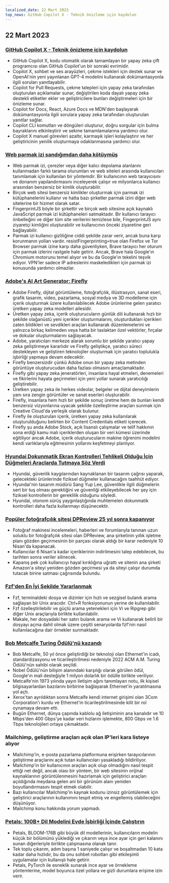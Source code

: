 ```yaml
---
localized_date: 22 Mart 2023
top_news: GitHub Copilot X - Teknik önizleme için kaydolun
---
```










<CallToAction />

<Steps>

## 22 Mart 2023

### [GitHub Copilot X - Teknik önizleme için kaydolun](https://github.blog/2023-03-22-github-copilot-x-the-ai-powered-developer-experience/?ref=hackernewsgpt.com)

- GitHub Copilot X, kodu otomatik olarak tamamlayan bir yapay zeka çift programcısı olan GitHub Copilot'un bir sonraki evrimidir.
- Copilot X, sohbet ve ses arayüzleri, çekme istekleri için destek sunar ve OpenAI'nin yeni yayınlanan GPT-4 modelini kullanarak dokümantasyonla ilgili soruları yanıtlayabilir.
- Copilot for Pull Requests, çekme talepleri için yapay zeka tarafından oluşturulan açıklamalar sunar, değiştirilen koda dayalı yapay zeka destekli etiketler ekler ve geliştiricilere bunları değiştirmeleri için bir önizleme sunar.
- Copilot for Docs, React, Azure Docs ve MDN'den başlayarak dokümantasyonla ilgili sorulara yapay zeka tarafından oluşturulan yanıtlar sağlar.
- Copilot CLI komutları ve döngüleri oluşturur, doğru sorgular için bulma bayraklarını etkinleştirir ve sekme tamamlamalarına yardımcı olur.
- Copilot X manuel görevleri azaltır, karmaşık işleri kolaylaştırır ve her geliştiricinin yenilik oluşturmaya odaklanmasına yardımcı olur.

### [Web parmak izi sandığımdan daha kötüymüş](https://www.bitestring.com/posts/2023-03-19-web-fingerprinting-is-worse-than-I-thought.html?ref=hackernewsgpt.com)

- Web parmak izi, çerezler veya diğer kalıcı depolama alanlarını kullanmadan farklı tarama oturumları ve web siteleri arasında kullanıcıları tanımlamak için kullanılan bir yöntemdir. Bir kullanıcının web tarayıcısını ve donanım yapılandırmasını inceleyerek çalışır ve milyonlarca kullanıcı arasından benzersiz bir kimlik oluşturabilir.
- Birçok web sitesi benzersiz kimlikler oluşturmak için parmak izi kütüphanelerini kullanır ve hatta bazı şirketler parmak izini diğer web sitelerine bir hizmet olarak satar.
- FingerprintJS böyle bir şirkettir ve birçok web sitesine açık kaynaklı JavaScript parmak izi kütüphaneleri satmaktadır. Bir kullanıcı tarayıcı önbelleğini ve diğer tüm site verilerini temizlese bile, FingerprintJS aynı ziyaretçi kimliğini oluşturabilir ve kullanıcının önceki ziyaretine geri bağlayabilir.
- Parmak izi kullanıcı gizliliğine ciddi şekilde zarar verir, ancak buna karşı korunmanın yolları vardır. resistFingerprinting=true olan Firefox ve Tor Browser parmak izine karşı daha güvenliyken, Brave tarayıcı her oturum için parmak izlerini rastgele hale getirir. Ancak, Brave hala Google'ın Chromium motorunu temel alıyor ve bu da Google'ın tekelini teşvik ediyor. VPN'ler sadece IP adreslerini maskeledikleri için parmak izi konusunda yardımcı olmazlar.

### [Adobe's AI Art Generator: Firefly](https://www.adobe.com/sensei/generative-ai/firefly.html?ref=hackernewsgpt.com)

- Adobe Firefly, dijital görüntüleme, fotoğrafçılık, illüstrasyon, sanat eseri, grafik tasarım, video, pazarlama, sosyal medya ve 3D modelleme için içerik oluşturmak üzere kullanılabilecek Adobe ürünlerine gelen yaratıcı üretken yapay zeka modelleri ailesidir.
- Üretken yapay zeka, içerik oluşturucuların günlük dili kullanarak hızlı bir şekilde olağanüstü yeni içerikler oluşturmalarını, oluşturdukları içerikleri zaten bildikleri ve sevdikleri araçları kullanarak düzenlemelerini ve yalnızca birkaç kelimeden veya hatta bir taslaktan özel vektörler, fırçalar ve dokular oluşturmalarını sağlayacak.
- Adobe, yaratıcıları merkeze alarak sorumlu bir şekilde yaratıcı yapay zeka geliştirmeye kararlıdır ve Firefly geliştikçe, yaratıcı süreci destekleyen ve geliştiren teknolojiler oluşturmak için yaratıcı toplulukla işbirliği yapmaya devam edecektir.
- Firefly benzersizdir çünkü Adobe onun bir yapay zeka metinden görüntüye oluşturucudan daha fazlası olmasını amaçlamaktadır.
- Firefly gibi yapay zeka jeneratörleri, insanlara hayal etmeleri, denemeleri ve fikirlerini hayata geçirmeleri için yeni yollar sunarak yaratıcılığı geliştirebilir.
- Üretken yapay zeka ile herkes videolar, belgeler ve dijital deneyimlerin yanı sıra zengin görüntüler ve sanat eserleri oluşturabilir.
- Firefly, insanlara hem hızlı bir şekilde sonuç üretme hem de bunları kendi benzersiz vizyonlarına uyacak şekilde özelleştirme araçları sunmak için Creative Cloud'da yerleşik olarak bulunur.
- Firefly ile oluşturulan içerik, üretken yapay zeka kullanılarak oluşturulduğunu belirten bir Content Credentials etiketi içerecek.
- Firefly şu anda Adobe Stock, açık lisanslı çalışmalar ve telif hakkının sona erdiği kamu malı içeriklerden oluşan bir veri kümesi üzerinde eğitiliyor ancak Adobe, içerik oluşturucuların makine öğrenimi modelini kendi varlıklarıyla eğitmesinin yollarını keşfetmeyi planlıyor.

### [Hyundai Dokunmatik Ekran Kontrolleri Tehlikeli Olduğu İçin Düğmeleri Araçlarda Tutmaya Söz Verdi](https://www.thedrive.com/news/hyundai-promises-to-keep-buttons-in-cars-because-touchscreen-controls-are-dangerous?ref=hackernewsgpt.com)

- Hyundai, güvenlik kaygılarından kaynaklanan bir tasarım çağrısı yaparak, gelecekteki ürünlerinde fiziksel düğmeler kullanacağını taahhüt ediyor.
- Hyundai'nin tasarım müdürü Sang Yup Lee, güvenlikle ilgili düğmelerin sert bir tuş olması gerektiğini ve güvenliği etkileyebilecek her şey için fiziksel kontrollerin bir gereklilik olduğunu söyledi.
- Hyundai, otonom sürüş yaygınlaştığında muhtemelen dokunmatik kontrolleri daha fazla kullanmayı düşünecektir.

### [Popüler fotoğrafçılık sitesi DPReview 25 yıl sonra kapanıyor](https://www.dpreview.com/news/5901145460/dpreview-com-to-close?ref=hackernewsgpt.com)

- Fotoğraf makinesi incelemeleri, haberleri ve forumlarıyla tanınan uzun soluklu bir fotoğrafçılık sitesi olan DPReview, ana şirketinin yıllık işletme planı gözden geçirmesinin bir parçası olarak aldığı bir karar nedeniyle 10 Nisan'da kapanacak.
- Kullanıcılar 6 Nisan'a kadar içeriklerinin indirilmesini talep edebilecek, bu tarihten sonra veriler silinecek.
- Kapanış pek çok kullanıcıyı hayal kırıklığına uğrattı ve sitenin ana şirketi Amazon'a siteyi yeniden gözden geçirmesi ya da siteyi çalışır durumda tutacak birine satması çağrısında bulundu.

### [Fzf'den En İyi Şekilde Yararlanmak](https://andrew-quinn.me/fzf/?ref=hackernewsgpt.com)

- Fzf, terminaldeki dosya ve dizinler için hızlı ve sezgisel bulanık arama sağlayan bir Unix aracıdır. Ctrl+R fonksiyonunun yerine de kullanılabilir.
- Fzf özelleştirilebilir ve güçlü arama yetenekleri için Vi ve Ripgrep gibi diğer Unix araçlarıyla birlikte kullanılabilir.
- Makale, her dosyadaki her satırı bulanık arama ve Vi kullanarak belirli bir dosyayı açma dahil olmak üzere çeşitli senaryolarda fzf'nin nasıl kullanılacağına dair örnekler sunmaktadır.

### [Bob Metcalfe Turing Ödülü'nü kazandı](https://amturing.acm.org/?2023=&ref=hackernewsgpt.com)

- Bob Metcalfe, 50 yıl önce geliştirdiği bir teknoloji olan Ethernet'in icadı, standardizasyonu ve ticarileştirilmesi nedeniyle 2022 ACM A.M. Turing Ödülü'nün sahibi olarak seçildi.
- Nobel Ödülü'nün bilişim alanındaki karşılığı olarak görülen ödül, Google'ın mali desteğiyle 1 milyon dolarlık bir ödülle birlikte veriliyor.
- Metcalfe'nin 1973 yılında yayın iletişim ağını tanımlayan notu, ilk kişisel bilgisayarlardan bazılarını birbirine bağlayarak Ethernet'in yaratılmasına yol açtı.
- Xerox'tan ayrıldıktan sonra Metcalfe kendi internet girişimi olan 3Com Corporation'ı kurdu ve Ethernet'in ticarileştirilmesinde kilit bir rol oynamaya devam etti.
- Bugün Ethernet, dünya çapında kablolu ağ iletişiminin ana kanalıdır ve 10 Mbps'den 400 Gbps'ye kadar veri hızlarını işlemekte, 800 Gbps ve 1.6 Tbps teknolojileri ortaya çıkmaktadır.

### Mailchimp, geliştirme araçları açık olan IP'leri kara listeye alıyor

- Mailchimp'in, e-posta pazarlama platformuna erişirken tarayıcılarının geliştirme araçlarını açık tutan kullanıcıları yasakladığı bildiriliyor.
- Mailchimp'in bir kullanıcının araçları açık olup olmadığını nasıl tespit ettiği net değil, ancak olası bir yöntem, bir web sitesinin orijinal kaynaklarının görüntülenmesini hazırlamak için geliştirici araçları açıldığında meydana gelen ani bir görünüm alanı yeniden boyutlandırmasını tespit etmek olabilir.
- Bazı kullanıcılar Mailchimp'in kaynak kodunu izinsiz görüntülemek için geliştirici araçlarının kullanımını tespit etmiş ve engellemiş olabileceğini düşünüyor.
- Mailchimp konu hakkında yorum yapmadı.

### [Petals: 100B+ Dil Modelini Evde İşbirliği İçinde Çalıştırın](https://petals.ml/?ref=hackernewsgpt.com)

- Petals, BLOOM-176B gibi büyük dil modellerinin, kullanıcıların modelin küçük bir bölümünü yüklediği ve çıkarım veya ince ayar için geri kalanını sunan diğerleriyle birlikte çalışmasına olanak tanır.
- Tek toplu çıkarım, adım başına 1 saniyede çalışır ve boşaltmadan 10 kata kadar daha hızlıdır, bu da onu sohbet robotları gibi etkileşimli uygulamalar için kullanışlı hale getirir.
- Petals, PyTorch ile esneklik sunarak ince ayar ve örnekleme yöntemlerine, model boyunca özel yollara ve gizli durumlara erişime izin verir.

</Steps>
